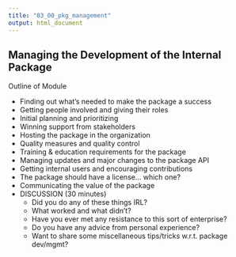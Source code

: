 ```yaml
---
title: "03_00_pkg_management"
output: html_document
---
```


## Managing the Development of the Internal Package

Outline of Module

- Finding out what's needed to make the package a success
- Getting people involved and giving their roles
- Initial planning and prioritizing
- Winning support from stakeholders
- Hosting the package in the organization
- Quality measures and quality control
- Training & education requirements for the package
- Managing updates and major changes to the package API
- Getting internal users and encouraging contributions
- The package should have a license... which one?
- Communicating the value of the package
- DISCUSSION (30 minutes)
    - Did you do any of these things IRL?
    - What worked and what didn't?
    - Have you ever met any resistance to this sort of enterprise?
    - Do you have any advice from personal experience?
    - Want to share some miscellaneous tips/tricks w.r.t. package dev/mgmt?
